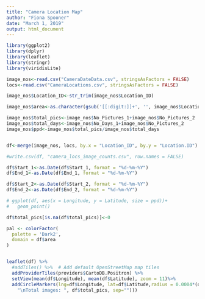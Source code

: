 ```yaml
---
title: "Camera Location Map"
author: "Fiona Spooner"
date: "March 1, 2019"
output: html_document
---
```


```r

library(ggplot2)
library(dplyr)
library(leaflet)
library(stringr)
library(viridisLite)

image_nos<-read.csv("CameraDateData.csv", stringsAsFactors = FALSE)
locs<-read.csv("CameraLocations.csv", stringsAsFactors = FALSE)

image_nos$Location_ID<-str_trim(image_nos$Location_ID)

image_nos$area<-as.character(gsub('[[:digit:]]+', '', image_nos$Location_ID))

image_nos$total_pics<-image_nos$No_Pictures_1+image_nos$No_Pictures_2
image_nos$total_days<-image_nos$No_Days_1+image_nos$No_Pictures_2
image_nos$ppd<-image_nos$total_pics/image_nos$total_days


df<-merge(image_nos, locs, by.x = "Location_ID", by.y = "Location.ID")

#write.csv(df, "camera_locs_image_counts.csv", row.names = FALSE)

```

```r

df$Start_1<-as.Date(df$Start_1, format = "%d-%m-%Y")
df$End_1<-as.Date(df$End_1, format = "%d-%m-%Y")

df$Start_2<-as.Date(df$Start_2, format = "%d-%m-%Y")
df$End_2<-as.Date(df$End_2, format = "%d-%m-%Y")

# ggplot(df, aes(x = Longitude, y = Latitude, size = ppd))+
#   geom_point()

df$total_pics[is.na(df$total_pics)]<-0

```

```r
pal <- colorFactor(
  palette = 'Dark2',
  domain = df$area
)


leaflet(df) %>%
  #addTiles() %>%  # Add default OpenStreetMap map tiles
  addProviderTiles(providers$CartoDB.Positron) %>%
  setView(mean(df$Longitude), mean(df$Latitude), zoom = 11)%>% 
  addCircleMarkers(lng=df$Longitude, lat=df$Latitude,radius = 0.0004*(df$total_pics), color = ~pal(df$area), label = as.character(paste(df$Location_ID,
    "\nTotal images: ", df$total_pics, sep="")))


```